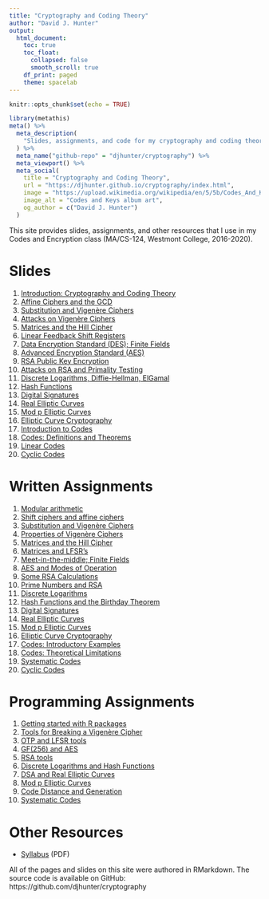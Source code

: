 ```yaml
---
title: "Cryptography and Coding Theory"
author: "David J. Hunter"
output:
  html_document:
    toc: true
    toc_float:
      collapsed: false
      smooth_scroll: true
    df_print: paged
    theme: spacelab
---
```


```r
knitr::opts_chunk$set(echo = TRUE)
```

```r
library(metathis)
meta() %>%
  meta_description(
    "Slides, assignments, and code for my cryptography and coding theory class."
  ) %>%
  meta_name("github-repo" = "djhunter/cryptography") %>%
  meta_viewport() %>%
  meta_social(
    title = "Cryptography and Coding Theory",
    url = "https://djhunter.github.io/cryptography/index.html",
    image = "https://upload.wikimedia.org/wikipedia/en/5/5b/Codes_And_Keys_Death_Cab_For_Cutie.jpg",
    image_alt = "Codes and Keys album art",
    og_author = c("David J. Hunter")
  )
```

This site provides slides, assignments, and other resources that I use in my Codes and Encryption class (MA/CS-124, Westmont College, 2016-2020).

# Slides 

1. [Introduction: Cryptography and Coding Theory](slides/01intro_crypto.html) 
2. [Affine Ciphers and the GCD](slides/02affine_ciphers.html) 
3. [Substitution and Vigenère Ciphers](slides/03vigenere_ciphers.html)
4. [Attacks on Vigenère Ciphers](slides/04vigenere_attacks.html)
5. [Matrices and the Hill Cipher](slides/05matrix_hill.html)
6. [Linear Feedback Shift Registers](slides/06lfsr.html)
7. [Data Encryption Standard (DES); Finite Fields](slides/07desaes1.html)
8. [Advanced Encryption Standard (AES)](slides/08desaes2.html)
9. [RSA Public Key Encryption](slides/09rsa1.html)
10. [Attacks on RSA and Primality Testing](slides/10rsa2.html)
11. [Discrete Logarithms, Diffie-Hellman, ElGamal](slides/11discrete_logs.html)
12. [Hash Functions](slides/12hash_functions.html)
13. [Digital Signatures](slides/13digital_sigs.html)
14. [Real Elliptic Curves](slides/14elliptic_curves1.html)
15. [Mod p Elliptic Curves](slides/15elliptic_curves2.html)
16. [Elliptic Curve Cryptography](slides/16elliptic_curves3.html)
17. [Introduction to Codes](slides/17codes1.html)
18. [Codes: Definitions and Theorems](slides/18codes2.html)
19. [Linear Codes](slides/19codes3.html)
20. [Cyclic Codes](slides/20codes4.html)

# Written Assignments

1. [Modular arithmetic](assignments/01modding.html)
2. [Shift ciphers and affine ciphers](assignments/02shiftaffine.html)
3. [Substitution and Vigenère Ciphers](assignments/03subciphers.html)
4. [Properties of Vigenère Ciphers](assignments/04vigenere.html)
5. [Matrices and the Hill Cipher](assignments/05mathill.html)
6. [Matrices and LFSR's](assignments/06matlfsr.html)
7. [Meet-in-the-middle; Finite Fields](assignments/07mitmff.html)
8. [AES and Modes of Operation](assignments/08aesmodes.html)
9. [Some RSA Calculations](assignments/09rsacalc.html)
10. [Prime Numbers and RSA](assignments/10primes.html)
11. [Discrete Logarithms](assignments/11dlogs.html)
12. [Hash Functions and the Birthday Theorem](assignments/12hash.html)
13. [Digital Signatures](assignments/13sigs.html)
14. [Real Elliptic Curves](assignments/14real_ell.html)
15. [Mod p Elliptic Curves](assignments/15modp_ell.html)
16. [Elliptic Curve Cryptography](assignments/16ec_crypto.html)
17. [Codes: Introductory Examples](assignments/17introcodes.html)
18. [Codes: Theoretical Limitations](assignments/18codelimits.html)
19. [Systematic Codes](assignments/19systematic.html)
20. [Cyclic Codes](assignments/20cyclic.html)

# Programming Assignments

1. [Getting started with R packages](programming/01affine.html)
2. [Tools for Breaking a Vigenère Cipher](programming/02vigbreak.html)
3. [OTP and LFSR tools](programming/03mathillotp.html)
4. [GF(256) and AES](programming/04gf256aes.html)
5. [RSA tools](programming/05rsa.html)
6. [Discrete Logarithms and Hash Functions](programming/06discloghash.html)
7. [DSA and Real Elliptic Curves](programming/07dsa_real_ell.html)
8. [Mod p Elliptic Curves](programming/08modp_ell.html)
9. [Code Distance and Generation](programming/09code_tools1.html)
10. [Systematic Codes](programming/10code_tools2.html)

# Other Resources

- [Syllabus](tex/macs124f20.pdf) (PDF)

All of the pages and slides on this site were authored in RMarkdown. The source code is available on GitHub: https://github.com/djhunter/cryptography

